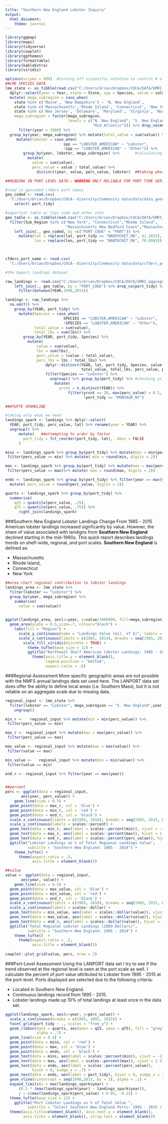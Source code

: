 ```yaml
---
title: "Southern New England Lobster Inquiry"
output: 
  html_document:
    theme: journal
---
```


```r

library(ggmap)
library(maps)
library(tidyverse)
library(cowplot)
library(ggthemes)
library(formattable)  
library(kableExtra)
library(viridis)

options(scipen = 999)  #turning off scientific notation to control # of digits
##LME SPECIES DATA 
lme_state <- as_tibble(read.csv("C:/Users/brian/Dropbox/COCA/DATA/GMRI_aggregated data/NMFS_state_annual.csv", header = TRUE)) %>%
  dplyr::select(year = Year, state = State, spp = Species, value = value_2009) %>% 
  mutate( mega_subregion = case_when(                                    #creating region names
    state %in% c('Maine', 'New Hampshire') ~ 'N. New England',
    state %in% c('Massachusetts','Rhode Island', 'Connecticut', 'New York') ~ 'S. New England',
    state %in% c('New Jersey', 'Delaware', 'Maryland', 'Virginia', 'North Carolina') ~ 'Mid Atlantic'),
    mega_subregion = factor(mega_subregion, 
                            levels = c("N. New England", "S. New England",
                                       "Mid Atlantic"))) %>% drop_na(mega_subregion, value) %>% 
      filter(year > 1980) %>% 
  group_by(year, mega_subregion) %>% mutate(total_value = sum(value)) %>% ungroup() %>% #total value
     mutate(lobster = case_when(
                          spp == "LOBSTER_AMERICAN" ~ "Lobster",
                          !spp == "LOBSTER_AMERICAN" ~ "Other")) %>%   #creating lobster variable
        group_by(year, lobster, mega_subregion) %>%       #calculating percent value and other stuff 
          mutate(
            value = sum(value),
            perc_value = value / total_value) %>% 
              distinct(year, value, perc_value, lobster)  ##taking what we need 

##READING IN PORT LEVEL DATA:: WARNING ONLY RELIABLE FOR PORT TIME SERIES, V PATCHY OTHERWISE 

#read in geocoded cfders port names
geo_coded <- read.csv(
  "C:/Users/brian/Dropbox/COCA--diversity/Community data/data/data_geocoded_portnames.csv") %>% 
    select(-port_tidy)

#importint table w/ fips code and other info 
geo_table <- as_tibble(read.csv("C:/Users/brian/Dropbox/COCA/DATA/GMRI_aggregated data/geo_table.csv")) %>% 
  filter(Sub_Region %in% c("New York", "Connecticut","Rhode Island", 
                           "Massachusetts New Bedford Coast","Massachusetts Cape & Islands")) %>% 
    left_join(., geo_coded, by =c("PORT_CODE" = "PORT")) %>% 
      mutate(lat = replace(lat, port_tidy == "NANTUCKET_MA", 41.2835),
             lon = replace(lon, port_tidy == "NANTUCKET_MA", 70.0995))
      


cfders_port_name <- read.csv(
  "C:/Users/brian/Dropbox/COCA--diversity/Community data/data/cfders_port_names.csv")

#the byport landings dataset

raw_landings <- read.csv("C:/Users/brian/Dropbox/COCA/DATA/GMRI_aggregated data/byport_thin.csv") %>%
    left_join(., geo_table, by = "PORT_CODE") %>% drop_na(port_tidy) %>% 
      filter(between(YEAR,1996,2015))

landings <- raw_landings %>% 
  na.omit() %>% 
    group_by(YEAR, port_tidy) %>% 
      mutate(Species = case_when(
                          SPECIES == "LOBSTER,AMERICAN" ~ "Lobster",
                          !SPECIES == "LOBSTER,AMERICAN" ~ "Other"),
             total_value = sum(value),
             total_lbs = sum(lbs)) %>% 
        group_by(YEAR, port_tidy, Species) %>% 
          mutate(
              value = sum(value),
              lbs = sum(lbs),
              perc_value = (value / total_value),
              perc_lbs = lbs / total_lbs) %>% 
                  dplyr::distinct(YEAR, lat, port_tidy, Species, value, lbs, 
                                  total_value, total_lbs, perc_value, perc_lbs) %>% 
                  filter(Species == "Lobster") %>% 
                    ungroup() %>% group_by(port_tidy) %>% #checking yr_cnt
                      mutate(
                        yrcnt = n_distinct(YEAR)) %>% 
                            filter(yrcnt == 20, max(perc_value) > 0.1,  #year_num and max value filters
                                   !port_tidy == "MONTAUK_NY")

###TUFTE SPARKLINE

#taking only what we need 
landings_spark <- landings %>% dplyr::select(
  YEAR, port_tidy, perc_value, lat) %>% rename(year = YEAR) %>% 
  ungroup() %>% 
      mutate(   ##attempting to order by factor
        port_tidy = fct_reorder(port_tidy, lat), .desc = FALSE
      )

mins <- landings_spark %>% group_by(port_tidy) %>% mutate(min = min(perc_value)) %>% 
 filter(perc_value == min) %>% mutate( min = round(min, digits = 2))

max <- landings_spark %>% group_by(port_tidy) %>% mutate(max = max(perc_value)) %>% 
 filter(perc_value == max)%>% mutate( max = round(max, digits = 2))

ends <- landings_spark %>% group_by(port_tidy) %>% filter(year == max(year)) %>% 
  mutate( perc_value = round(perc_value, digits = 2))

quarts <- landings_spark %>% group_by(port_tidy) %>% 
  summarise(
    q25 = quantile(perc_value, .25),
    q75 = quantile(perc_value, .75)) %>% 
      right_join(landings_spark)

```

###Southern New England Lobster Landings Change
From 1985 - 2015 American lobster landings increased signficantly by value. However, the share of value associated with landigns from **Southern New England** declined starting in the mid-1990s. This quick report describes landings trends on shelf-wide, regional, and port scales. **Southern New England** is defined as: 

*  Massachusetts 
*  Rhode Island, 
*  Connecticut 
*  New York 


```r

##area chart regional contribution to lobster landings
landings_area <- lme_state %>% 
  filter(lobster == "Lobster") %>% 
  group_by(year, mega_subregion) %>% 
    summarise(
      value = sum(value))
    

ggplot(landings_area, aes(x=year, y=value/1000000, fill=mega_subregion)) +
  geom_area(alpha = 0.5,size=.7, colour="black") + 
    labs(fill = "Region") +
      scale_y_continuous(name = "Landings Value (mil. of $)", labels = scales::dollar) +
      scale_x_continuous(limits = c(1985, 2014), breaks = seq(1985, 2014, by = 5)) + 
        scale_fill_viridis(discrete = TRUE) +
          theme_tufte(base_size = 12) +
          ggtitle("Northeast Shelf American lobster Landings: 1985 - 2014") + 
            theme(axis.title.y = element_blank(),
                  legend.position = "bottom",
                  aspect.ratio = .6)


```


###Regional Assessment
More specific geographic areas are not possible with the NMFS annual landings data set used here. The LANPORT data set does offer the ability to define local areas (i.e. Southern Mass), but it is not reliable on an aggregate scale due to missing data. 


```r

regional_input <- lme_state %>% 
  filter(lobster == "Lobster", mega_subregion == "S. New England",year > 1984) %>% 
    ungroup()

min_r <-   regional_input %>% mutate(min = min(perc_value)) %>% 
 filter(perc_value == min) 

max_r <- regional_input %>% mutate(max = max(perc_value)) %>% 
 filter(perc_value == max)

max_value <- regional_input %>% mutate(max = max(value)) %>% 
 filter(value == max)

min_value <-   regional_input %>% mutate(min = min(value)) %>% 
 filter(value == min) 

end_r <- regional_input %>% filter(year == max(year))


##percent
perc <- ggplot(data = regional_input, 
       aes(year, perc_value)) +
    geom_line(size = 0.5) +
  geom_point(data = max_r, col = 'blue') + 
  geom_point(data = min_r, col = 'red') + 
  geom_point(data = end_r, col = 'black') + 
  scale_x_continuous(limits = c(1985, 2018), breaks = seq(1985, 2015, by = 5)) +
  scale_y_continuous(labels = scales::percent) + 
  geom_text(data = min_r, aes(label = scales::percent(min)), vjust = -1.3) +
  geom_text(data = max_r, aes(label = scales::percent(max)), hjust = 1.2, vjust = 0.4) + 
  geom_text(data = end_r, aes(label = scales::percent(perc_value)), hjust = -.3, vjust = 0.4) + 
  ggtitle("Lobster Landings as % of Total Regional Landings Value",
          subtitle = "Southern New England: 1985 - 2014") + 
    theme_tufte() + 
      theme(aspect.ratio = .5,
            axis.title = element_blank())

##value
value <- ggplot(data = regional_input, 
       aes(year, value)) +
    geom_line(size = 0.5) +
  geom_point(data = max_value, col = 'blue') + 
  geom_point(data = min_value, col = 'red') + 
  geom_point(data = end_r, col = 'black') + 
  scale_x_continuous(limits = c(1985, 2018), breaks = seq(1985, 2015, by = 5)) +
  scale_y_continuous(labels = scales::dollar) +
  geom_text(data = min_value, aes(label = scales::dollar(value)), vjust = -1) +
  geom_text(data = max_value, aes(label = scales::dollar(value)), hjust = 1.1, vjust = 0.2) + 
  geom_text(data = end_r, aes(label = scales::dollar(value)), hjust = -.1, vjust = 0.1) + 
  ggtitle("Total Regional Lobster Landings (2009 Dollars)",
          subtitle = "Southern New England: 1985 - 2014") + 
    theme_tufte()  + 
      theme(aspect.ratio = .5,
            axis.title = element_blank())
  
cowplot::plot_grid(value, perc, nrow = 2)


```

###Port-Level Assessment 
Using the LANPORT data set I try to see if the trend observed at the regional level is seen at the port scale as well. I calculate the percent of port value attributed to Lobster from 1995 - 2015 at the port-level. Ports displayed are selected due to the following criteria: 

*  Located in Southern New England. 
*  Continuous landings record from 1995 - 2015.
*  Lobster landings made up 10% of total landings at least once in the data set. 



```r

ggplot(landings_spark, aes(x=year, y=perc_value)) + 
  scale_x_continuous(breaks = c(1995, 2005, 2015)) +
  facet_grid(port_tidy ~ ., scales = "free_y") + 
  geom_ribbon(data = quarts, aes(ymin = q25, ymax = q75), fill = "grey70",
              alpha = .7) + 
  geom_line(size = 0.4) + 
  geom_point(data = mins, col = 'red') +
  geom_point(data = max, col = 'blue') + 
  geom_point(data = ends, col = 'black') + 
  geom_text(data = mins, aes(label = scales::percent(min)), vjust = -1) +
  geom_text(data = max, aes(label = scales::percent(max)), vjust = 1.5) +
  geom_text(data = ends, aes(label = scales::percent(perc_value)),
            hjust = 0, nudge_x = .7) +
  geom_text(data = ends, aes(label = port_tidy), hjust = 0, nudge_x = 2.3) + 
  geom_vline(xintercept = seq(1996,2015, by = 3), alpha = .1) +
  expand_limits(x = max(landings_spark$year) + 
      (0.5 * (max(landings_spark$year) - landings_spark$year)),
      y = c(max(landings_spark$perc_value) + 0.05, -0.1)) + 
  theme_tufte(base_size = 12) +
    ggtitle("Port Lobster Landings as % of Total Value ",
          subtitle = "Select Southern New England Ports: 1995 - 2015 / Arranged South - North") + 
  theme(axis.title=element_blank(), axis.text.y = element_blank(), 
        axis.ticks = element_blank(), strip.text = element_blank())


```

